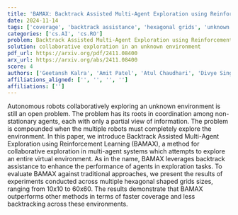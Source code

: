```yaml
---
title: 'BAMAX: Backtrack Assisted Multi-Agent Exploration using Reinforcement Learning'
date: 2024-11-14
tags: ['coverage', 'backtrack assistance', 'hexagonal grids', 'unknown environment', 'autonomous robots', 'reinforcement learning', 'performance enhancement', 'backtracking', 'exploration tasks', 'multi-agent systems', 'collaborative exploration']
categories: ['cs.AI', 'cs.RO']
problem: Backtrack Assisted Multi-Agent Exploration using Reinforcement Learning
solution: collaborative exploration in an unknown environment
pdf_url: https://arxiv.org/pdf/2411.08400
arx_url: https://arxiv.org/abs/2411.08400
score: 4
authors: ['Geetansh Kalra', 'Amit Patel', 'Atul Chaudhari', 'Divye Singh']
affiliations_aligned: ['', '', '', '']
affiliations: ['']
---
```



Autonomous robots collaboratively exploring an unknown environment is still an open problem. The problem has its roots in coordination among non-stationary agents, each with only a partial view of information. The problem is compounded when the multiple robots must completely explore the environment. In this paper, we introduce Backtrack Assisted Multi-Agent Exploration using Reinforcement Learning (BAMAX), a method for collaborative exploration in multi-agent systems which attempts to explore an entire virtual environment. As in the name, BAMAX leverages backtrack assistance to enhance the performance of agents in exploration tasks. To evaluate BAMAX against traditional approaches, we present the results of experiments conducted across multiple hexagonal shaped grids sizes, ranging from 10x10 to 60x60. The results demonstrate that BAMAX outperforms other methods in terms of faster coverage and less backtracking across these environments.